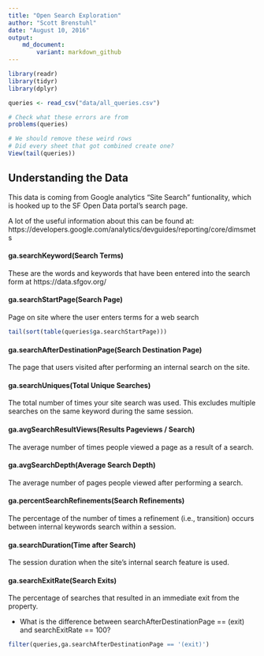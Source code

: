```yaml
---
title: "Open Search Exploration"
author: "Scott Brenstuhl"
date: "August 10, 2016"
output: 
    md_document:
        variant: markdown_github
---
```

        
```r
library(readr)
library(tidyr)
library(dplyr)
```


```r
queries <- read_csv("data/all_queries.csv")

# Check what these errors are from
problems(queries)

# We should remove these weird rows
# Did every sheet that got combined create one?
View(tail(queries))

```

## Understanding the Data
This data is coming from Google analytics "Site Search" funtionality, which is
hooked up to the SF Open Data portal's search page. 

A lot of the useful information about this can be found at: 
https://developers.google.com/analytics/devguides/reporting/core/dimsmets



#### ga.searchKeyword(Search Terms)

These are the words and keywords that have been entered into the search form at
https://data.sfgov.org/



#### ga.searchStartPage(Search Page) 

Page on site where the user enters terms for a web search

```r
tail(sort(table(queries$ga.searchStartPage)))
```


#### ga.searchAfterDestinationPage(Search Destination Page)

The page that users visited after performing an internal search on the site.



#### ga.searchUniques(Total Unique Searches)

The total number of times your site search was used. This excludes multiple 
searches on the same keyword during the same session.



#### ga.avgSearchResultViews(Results Pageviews / Search)

The average number of times people viewed a page as a result of a search.



#### ga.avgSearchDepth(Average Search Depth)

The average number of pages people viewed after performing a search.



#### ga.percentSearchRefinements(Search Refinements)

The percentage of the number of times a refinement (i.e., transition) occurs 
between internal keywords search within a session.



#### ga.searchDuration(Time after Search)

The session duration when the site's internal search feature is used.



#### ga.searchExitRate(Search Exits)

The percentage of searches that resulted in an immediate exit from the property.

- What is the difference between searchAfterDestinationPage == (exit) and 
searchExitRate == 100?

```r
filter(queries,ga.searchAfterDestinationPage == '(exit)')
```

